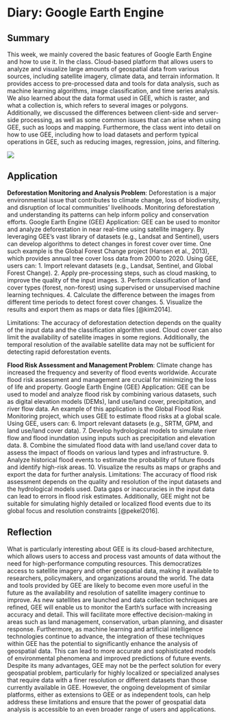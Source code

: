 # Diary: Google Earth Engine

## Summary

This week, we mainly covered the basic features of Google Earth Engine and how to use it. In the class. Cloud-based platform that allows users to analyze and visualize large amounts of geospatial data from various sources, including satellite imagery, climate data, and terrain information. It provides access to pre-processed data and tools for data analysis, such as machine learning algorithms, image classification, and time series analysis. We also learned about the data format used in GEE, which is raster, and what a collection is, which refers to several images or polygons. Additionally, we discussed the differences between client-side and server-side processing, as well as some common issues that can arise when using GEE, such as loops and mapping. Furthermore, the class went into detail on how to use GEE, including how to load datasets and perform typical operations in GEE, such as reducing images, regression, joins, and filtering.

![](figure/5.Google%20Earth%20Engine.png)

## Application

**Deforestation Monitoring and Analysis Problem**: Deforestation is a major environmental issue that contributes to climate change, loss of biodiversity, and disruption of local communities' livelihoods. Monitoring deforestation and understanding its patterns can help inform policy and conservation efforts. Google Earth Engine (GEE) Application: GEE can be used to monitor and analyze deforestation in near real-time using satellite imagery. By leveraging GEE's vast library of datasets (e.g., Landsat and Sentinel), users can develop algorithms to detect changes in forest cover over time. One such example is the Global Forest Change project (Hansen et al., 2013), which provides annual tree cover loss data from 2000 to 2020. Using GEE, users can: 1. Import relevant datasets (e.g., Landsat, Sentinel, and Global Forest Change). 2. Apply pre-processing steps, such as cloud masking, to improve the quality of the input images. 3. Perform classification of land cover types (forest, non-forest) using supervised or unsupervised machine learning techniques. 4. Calculate the difference between the images from different time periods to detect forest cover changes. 5. Visualize the results and export them as maps or data files [@kim2014].

Limitations: The accuracy of deforestation detection depends on the quality of the input data and the classification algorithm used. Cloud cover can also limit the availability of satellite images in some regions. Additionally, the temporal resolution of the available satellite data may not be sufficient for detecting rapid deforestation events.

**Flood Risk Assessment and Management Problem**: Climate change has increased the frequency and severity of flood events worldwide. Accurate flood risk assessment and management are crucial for minimizing the loss of life and property. Google Earth Engine (GEE) Application: GEE can be used to model and analyze flood risk by combining various datasets, such as digital elevation models (DEMs), land use/land cover, precipitation, and river flow data. An example of this application is the Global Flood Risk Monitoring project, which uses GEE to estimate flood risks at a global scale. Using GEE, users can: 6. Import relevant datasets (e.g., SRTM, GPM, and land use/land cover data). 7. Develop hydrological models to simulate river flow and flood inundation using inputs such as precipitation and elevation data. 8. Combine the simulated flood data with land use/land cover data to assess the impact of floods on various land types and infrastructure. 9. Analyze historical flood events to estimate the probability of future floods and identify high-risk areas. 10. Visualize the results as maps or graphs and export the data for further analysis. Limitations: The accuracy of flood risk assessment depends on the quality and resolution of the input datasets and the hydrological models used. Data gaps or inaccuracies in the input data can lead to errors in flood risk estimates. Additionally, GEE might not be suitable for simulating highly detailed or localized flood events due to its global focus and resolution constraints [@pekel2016].

## Reflection

What is particularly interesting about GEE is its cloud-based architecture, which allows users to access and process vast amounts of data without the need for high-performance computing resources. This democratizes access to satellite imagery and other geospatial data, making it available to researchers, policymakers, and organizations around the world. The data and tools provided by GEE are likely to become even more useful in the future as the availability and resolution of satellite imagery continue to improve. As new satellites are launched and data collection techniques are refined, GEE will enable us to monitor the Earth's surface with increasing accuracy and detail. This will facilitate more effective decision-making in areas such as land management, conservation, urban planning, and disaster response. Furthermore, as machine learning and artificial intelligence technologies continue to advance, the integration of these techniques within GEE has the potential to significantly enhance the analysis of geospatial data. This can lead to more accurate and sophisticated models of environmental phenomena and improved predictions of future events. Despite its many advantages, GEE may not be the perfect solution for every geospatial problem, particularly for highly localized or specialized analyses that require data with a finer resolution or different datasets than those currently available in GEE. However, the ongoing development of similar platforms, either as extensions to GEE or as independent tools, can help address these limitations and ensure that the power of geospatial data analysis is accessible to an even broader range of users and applications.
